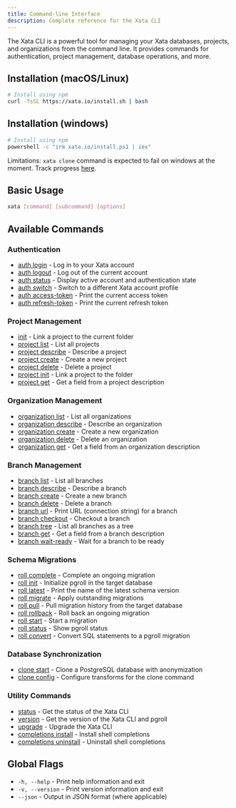 ```yaml
---
title: Command-line Interface
description: Complete reference for the Xata CLI
---
```


The Xata CLI is a powerful tool for managing your Xata databases, projects, and organizations from the command line. It provides commands for authentication, project management, database operations, and more.

## Installation (macOS/Linux)

```bash
# Install using npm
curl -fsSL https://xata.io/install.sh | bash
```

## Installation (windows)

```bash
# Install using npm
powershell -c "irm xata.io/install.ps1 | iex"
```

Limitations: `xata clone` command is expected to fail on windows at the moment. Track progress [here](https://github.com/xataio/pgstream/issues/409).

## Basic Usage

```bash
xata [command] [subcommand] [options]
```

## Available Commands

### Authentication

- [auth login](/cli/auth#login) - Log in to your Xata account
- [auth logout](/cli/auth#logout) - Log out of the current account
- [auth status](/cli/auth#status) - Display active account and authentication state
- [auth switch](/cli/auth#switch) - Switch to a different Xata account profile
- [auth access-token](/cli/auth#access-token) - Print the current access token
- [auth refresh-token](/cli/auth#refresh-token) - Print the current refresh token

### Project Management

- [init](/cli/init#init) - Link a project to the current folder
- [project list](/cli/project#list) - List all projects
- [project describe](/cli/project#describe) - Describe a project
- [project create](/cli/project#create) - Create a new project
- [project delete](/cli/project#delete) - Delete a project
- [project init](/cli/project#init) - Link a project to the folder
- [project get](/cli/project#get) - Get a field from a project description

### Organization Management

- [organization list](/cli/organization#list) - List all organizations
- [organization describe](/cli/organization#describe) - Describe an organization
- [organization create](/cli/organization#create) - Create a new organization
- [organization delete](/cli/organization#delete) - Delete an organization
- [organization get](/cli/organization#get) - Get a field from an organization description

### Branch Management

- [branch list](/cli/branch#list) - List all branches
- [branch describe](/cli/branch#describe) - Describe a branch
- [branch create](/cli/branch#create) - Create a new branch
- [branch delete](/cli/branch#delete) - Delete a branch
- [branch url](/cli/branch#url) - Print URL (connection string) for a branch
- [branch checkout](/cli/branch#checkout) - Checkout a branch
- [branch tree](/cli/branch#tree) - List all branches as a tree
- [branch get](/cli/branch#get) - Get a field from a branch description
- [branch wait-ready](/cli/branch#wait-ready) - Wait for a branch to be ready

### Schema Migrations

- [roll complete](/cli/roll#complete) - Complete an ongoing migration
- [roll init](/cli/roll#init) - Initialize pgroll in the target database
- [roll latest](/cli/roll#latest) - Print the name of the latest schema version
- [roll migrate](/cli/roll#migrate) - Apply outstanding migrations
- [roll pull](/cli/roll#pull) - Pull migration history from the target database
- [roll rollback](/cli/roll#rollback) - Roll back an ongoing migration
- [roll start](/cli/roll#start) - Start a migration
- [roll status](/cli/roll#status) - Show pgroll status
- [roll convert](/cli/roll#convert) - Convert SQL statements to a pgroll migration

### Database Synchronization

- [clone start](/cli/clone#start) - Clone a PostgreSQL database with anonymization
- [clone config](/cli/clone#config) - Configure transforms for the clone command

### Utility Commands

- [status](/cli/status#status) - Get the status of the Xata CLI
- [version](/cli/version#version) - Get the version of the Xata CLI and pgroll
- [upgrade](/cli/upgrade#upgrade) - Upgrade the Xata CLI
- [completions install](/cli/completions#install) - Install shell completions
- [completions uninstall](/cli/completions#uninstall) - Uninstall shell completions

## Global Flags

- `-h, --help` - Print help information and exit
- `-v, --version` - Print version information and exit
- `--json` - Output in JSON format (where applicable)
